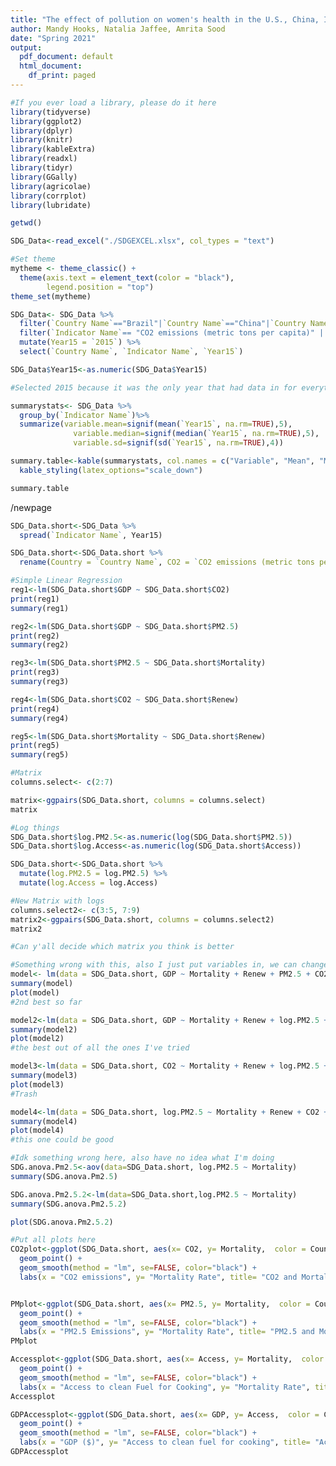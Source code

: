 ```yaml
---
title: "The effect of pollution on women's health in the U.S., China, India, Brazil, and Russia"
author: Mandy Hooks, Natalia Jaffee, Amrita Sood
date: "Spring 2021"
output:
  pdf_document: default
  html_document:
    df_print: paged
---
```


```r
#If you ever load a library, please do it here
library(tidyverse)
library(ggplot2)
library(dplyr)
library(knitr)
library(kableExtra)
library(readxl)
library(tidyr)
library(GGally)
library(agricolae)
library(corrplot)
library(lubridate)

getwd()

SDG_Data<-read_excel("./SDGEXCEL.xlsx", col_types = "text")

#Set theme
mytheme <- theme_classic() +
  theme(axis.text = element_text(color = "black"), 
        legend.position = "top")
theme_set(mytheme)

SDG_Data<- SDG_Data %>%
  filter(`Country Name`=="Brazil"|`Country Name`=="China"|`Country Name`=="United States" | `Country Name`== "Russian Federation" |`Country Name`=="India" | `Country Name` == "Canada" | `Country Name`== "Argentina" | `Country Name`=="Chile" | `Country Name`== "Japan"| `Country Name`== "Germany" | `Country Name`=="Nigeria"| `Country Name`== "Saudi Arabia"| `Country Name`=="Indonesia") %>%
  filter(`Indicator Name`== "CO2 emissions (metric tons per capita)" | `Indicator Name`=="PM2.5 air pollution, mean annual exposure (micrograms per cubic meter)" |`Indicator Name`=="Renewable electricity output (% of total electricity output)"| `Indicator Name`=="Mortality from CVD, cancer, diabetes or CRD between exact ages 30 and 70, female (%)"|`Indicator Name`=="GDP per capita (current US$)"| `Indicator Name` == "Access to clean fuels and technologies for cooking (% of population)") %>%
  mutate(Year15 = `2015`) %>%
  select(`Country Name`, `Indicator Name`, `Year15`) 

SDG_Data$Year15<-as.numeric(SDG_Data$Year15)

#Selected 2015 because it was the only year that had data in for everything
```




```r
summarystats<- SDG_Data %>%
  group_by(`Indicator Name`)%>%
  summarize(variable.mean=signif(mean(`Year15`, na.rm=TRUE),5),
              variable.median=signif(median(`Year15`, na.rm=TRUE),5),
              variable.sd=signif(sd(`Year15`, na.rm=TRUE),4))

summary.table<-kable(summarystats, col.names = c("Variable", "Mean", "Median", "Standard Deviation"), caption = "Summary Statistics of Variables in Countries") %>%
  kable_styling(latex_options="scale_down")

summary.table

```



/newpage

























```r
SDG_Data.short<-SDG_Data %>%
  spread(`Indicator Name`, Year15)

```

```r

SDG_Data.short<-SDG_Data.short %>%
  rename(Country = `Country Name`, CO2 = `CO2 emissions (metric tons per capita)`, Mortality = `Mortality from CVD, cancer, diabetes or CRD between exact ages 30 and 70, female (%)`, GDP = `GDP per capita (current US$)`, PM2.5 = `PM2.5 air pollution, mean annual exposure (micrograms per cubic meter)`, Renew = `Renewable electricity output (% of total electricity output)`, Access = `Access to clean fuels and technologies for cooking (% of population)`)

```










```r
#Simple Linear Regression
reg1<-lm(SDG_Data.short$GDP ~ SDG_Data.short$CO2)
print(reg1)
summary(reg1)

reg2<-lm(SDG_Data.short$GDP ~ SDG_Data.short$PM2.5)
print(reg2)
summary(reg2)

reg3<-lm(SDG_Data.short$PM2.5 ~ SDG_Data.short$Mortality)
print(reg3)
summary(reg3)

reg4<-lm(SDG_Data.short$CO2 ~ SDG_Data.short$Renew)
print(reg4)
summary(reg4)

reg5<-lm(SDG_Data.short$Mortality ~ SDG_Data.short$Renew)
print(reg5)
summary(reg5)

#Matrix
columns.select<- c(2:7)

matrix<-ggpairs(SDG_Data.short, columns = columns.select)
matrix

#Log things
SDG_Data.short$log.PM2.5<-as.numeric(log(SDG_Data.short$PM2.5))
SDG_Data.short$log.Access<-as.numeric(log(SDG_Data.short$Access))

SDG_Data.short<-SDG_Data.short %>%
  mutate(log.PM2.5 = log.PM2.5) %>%
  mutate(log.Access = log.Access)

#New Matrix with logs
columns.select2<- c(3:5, 7:9)
matrix2<-ggpairs(SDG_Data.short, columns = columns.select2)
matrix2

#Can y'all decide which matrix you think is better

#Something wrong with this, also I just put variables in, we can change them
model<- lm(data = SDG_Data.short, GDP ~ Mortality + Renew + PM2.5 + CO2 +Access)
summary(model)
plot(model)
#2nd best so far

model2<-lm(data = SDG_Data.short, GDP ~ Mortality + Renew + log.PM2.5 + CO2 +log.Access)
summary(model2)
plot(model2)
#the best out of all the ones I've tried

model3<-lm(data = SDG_Data.short, CO2 ~ Mortality + Renew + log.PM2.5 + GDP +log.Access)
summary(model3)
plot(model3)
#Trash

model4<-lm(data = SDG_Data.short, log.PM2.5 ~ Mortality + Renew + CO2 + log.Access + GDP)
summary(model4)
plot(model4)
#this one could be good
```



```r

#Idk something wrong here, also have no idea what I'm doing
SDG.anova.Pm2.5<-aov(data=SDG_Data.short, log.PM2.5 ~ Mortality)
summary(SDG.anova.Pm2.5)

SDG.anova.Pm2.5.2<-lm(data=SDG_Data.short,log.PM2.5 ~ Mortality)
summary(SDG.anova.Pm2.5.2)

plot(SDG.anova.Pm2.5.2)

```

```r
#Put all plots here
CO2plot<-ggplot(SDG_Data.short, aes(x= CO2, y= Mortality,  color = Country)) +
  geom_point() +
  geom_smooth(method = "lm", se=FALSE, color="black") +
  labs(x = "CO2 emissions", y= "Mortality Rate", title= "CO2 and Mortality")


PMplot<-ggplot(SDG_Data.short, aes(x= PM2.5, y= Mortality,  color = Country)) +
  geom_point() +
  geom_smooth(method = "lm", se=FALSE, color="black") +
  labs(x = "PM2.5 Emissions", y= "Mortality Rate", title= "PM2.5 and Mortality")
PMplot

Accessplot<-ggplot(SDG_Data.short, aes(x= Access, y= Mortality,  color = Country)) +
  geom_point() +
  geom_smooth(method = "lm", se=FALSE, color="black") +
  labs(x = "Access to clean Fuel for Cooking", y= "Mortality Rate", title= "Access to Clean Cooking Fuels and Mortality")
Accessplot

GDPAccessplot<-ggplot(SDG_Data.short, aes(x= GDP, y= Access,  color = Country)) +
  geom_point() +
  geom_smooth(method = "lm", se=FALSE, color="black") +
  labs(x = "GDP ($)", y= "Access to clean fuel for cooking", title= "Access to Clean Cooking Fuels and GDP")
GDPAccessplot
```
